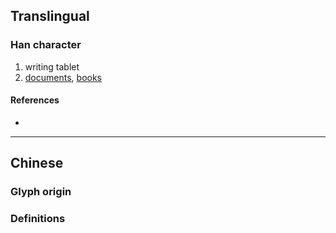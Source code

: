 {{also|牘}}
{{character info}}
==Translingual==

===Han character===
{{Han char|rn=91|rad=片|as=08|sn=12|four=|canj=LLJNK,LNJNK|ids=⿰片卖}}

# writing tablet
# [[documents]], [[books]]

====References====
* {{Han ref|kx=0693.391|hdz=32016.240|uh=724D|ud=29261}}

----

==Chinese==

===Glyph origin===
{{Han simp|牘|f=賣|t=卖}}

===Definitions===
{{zh-see|牘}}